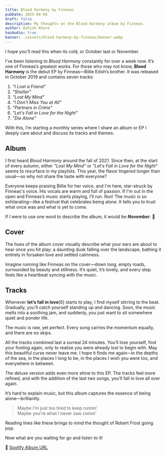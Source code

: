 ```yaml
---
title: Blood Harmony by Finneas
pubDate: 2025-08-04
draft: false
description: My thoughts on the Blood Harmony album by Finneas.
author: Ashish Khare
hasAudio: true
banner: ./assets/blood-harmony-by-finneas/banner.webp
---
```


I hope you'll read this when its cold, or October last or November.

I've been listening to _Blood Harmony_ constantly for over a week now. It’s one of Finneas’s greatest works. For those who may not know, **Blood Harmony** is the debut EP by Finneas—Billie Eilish’s brother. It was released in October 2019 and contains seven tracks:

1. _"I Lost a Friend"_
2. _"Shelter"_
3. _"Lost My Mind"_
4. _"I Don't Miss You at All"_
5. _"Partners in Crime"_
6. _"Let's Fall in Love for the Night"_
7. _"Die Alone"_

With this, I’m starting a monthly series where I share an album or EP I deeply care about and discuss its tracks and themes.

## Album

I first heard _Blood Harmony_ around the fall of 2021. Since then, at the start of every autumn, either _"Lost My Mind"_ or _"Let's Fall in Love for the Night"_ seems to resurface in my playlists. This year, the flavor lingered longer than usual—so why not share the taste with everyone?

Everyone keeps praising Billie for her voice, and I'm here, star-struck by Finneas's voice. His vocals are warm and full of passion. If I'm out in the open and Finneas’s music starts playing, I’ll run. Run! The music is so exhilarating—like a festival that celebrates being alone. It tells you to trust what once was and what is yet to come.

If I were to use one word to describe the album, it would be ***November***. 🍂

## Cover

The hues of the album cover visually describe what your ears are about to hear once you hit play: a daunting dusk falling over the landscape, bathing it entirely in forsaken love and settled calmness.

Imagine running like Finneas on the cover—down long, empty roads, surrounded by beauty and stillness. It’s quiet, it’s lovely, and every step feels like a heartbeat syncing with the music.

## Tracks

Whenever **let’s fall in love**[6] starts to play, I find myself stirring to the beat. Gradually, you’ll catch yourself standing up and dancing. Soon, the music melts into a soothing jam, and suddenly, you just want to sit somewhere quiet and ponder life.

The music is raw, yet perfect. Every song carries the momentum equally, and there are no skips.

All the tracks combined last a surreal 24 minutes. You’ll lose yourself, find your footing again, only to realize you were already lost to begin with. May this beautiful curse never leave me. I hope it finds me again—in the depths of the sea, in the places I long to be, in the places I wish you were too, and everywhere in between.

The deluxe version adds even more shine to this EP. The tracks feel more refined, and with the addition of the last two songs, you’ll fall in love all over again.

It’s hard to explain music, but this album captures the essence of being alone—brilliantly.

> Maybe I'm just too tired to keep runnin'  
> Maybe you're what I never saw comin'

Reading lines like these brings to mind the thought of Robert Frost going pop.

Now what are you waiting for go and listen to it! 

🎹 [Spotify Album URL](https://open.spotify.com/album/2b7DunZFOVCs0QgiTI1FJW?si=5Rtr1IpoTXONfT-ntHOB7Q)